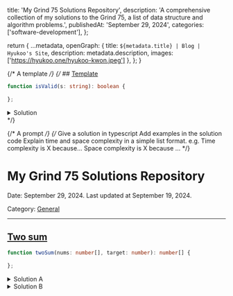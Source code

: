   title: 'My Grind 75 Solutions Repository',
  description: 'A comprehensive collection of my solutions to the Grind 75, a list of data structure and algorithm problems.',
  publishedAt: 'September 29, 2024',
  categories: ['software-development'],
};

  return {
    ...metadata,
    openGraph: {
      title: `${metadata.title} | Blog | Hyukoo's Site`,
      description: metadata.description,
      images: ['https://hyukoo.one/hyukoo-kwon.jpeg']
    },
  };
}

{/* A template */}
{/* ## <a href="https://" target="_blank"> Template</a>

```ts
function isValid(s: string): boolean {
    
};
```

<details>
  <summary>Solution</summary>
  ```ts
  ```
</details> */}

{/* A prompt */}
{/* 
Give a solution in typescript
Add examples in the solution code
Explain time and space complexity in a simple list format.
e.g.
Time complexity is X because...
Space complexity is X because ...
*/}


# My Grind 75 Solutions Repository

Date: September 29, 2024. Last updated at September 19, 2024.

Category: [General](/blog/categories/general)

---

## <a href="https://leetcode.com/problems/two-sum/" target="_blank">Two sum</a>

```ts
function twoSum(nums: number[], target: number): number[] {
    
};
```

<details>
<summary>Solution A</summary>

```ts
function twoSum(nums: number[], target: number): number[] {
    for (let i = 0; i < nums.length; i++) {
        for (let j = i + 1; j < nums.length; j++) {
            if (nums[i] + nums[j] === target) {
                return [i, j];
            }
        }
    }
    return []; // This line will never be reached if the problem guarantees a solution
}

// Example 1:
// Input: nums = [2,7,11,15], target = 9
// Output: [0,1]
// Explanation: nums[0] + nums[1] = 2 + 7 = 9
console.log(twoSum([2,7,11,15], 9)); // Expected output: [0,1]

// Example 2:
// Input: nums = [3,2,4], target = 6
// Output: [1,2]
// Explanation: nums[1] + nums[2] = 2 + 4 = 6
console.log(twoSum([3,2,4], 6)); // Expected output: [1,2]

// Example 3:
// Input: nums = [3,3], target = 6
// Output: [0,1]
// Explanation: nums[0] + nums[1] = 3 + 3 = 6
console.log(twoSum([3,3], 6)); // Expected output: [0,1]
```

- The time complexity is O(n^2) because in the worst case, we need to check every pair of numbers in the array
- The space complexity is O(1) as we only use a constant amount of extra space.
</details>

<details>
<summary>Solution B</summary>
```ts
function twoSum(nums: number[], target: number): number[] {
    const numMap = new Map<number, number>();

    for (let i = 0; i < nums.length; i++) {
        const complement = target - nums[i];
        if (numMap.has(complement)) {
            return [numMap.get(complement)!, i];
        }
        numMap.set(nums[i], i);
    }

    return []; // This line will never be reached if the problem guarantees a solution
}

// Example 1:
// Input: nums = [2,7,11,15], target = 9
// Output: [0,1]
// Explanation: nums[0] + nums[1] = 2 + 7 = 9
console.log(twoSum([2,7,11,15], 9)); // Expected output: [0,1]

// Example 2:
// Input: nums = [3,2,4], target = 6
// Output: [1,2]
// Explanation: nums[1] + nums[2] = 2 + 4 = 6
console.log(twoSum([3,2,4], 6)); // Expected output: [1,2]

// Example 3:
// Input: nums = [3,3], target = 6
// Output: [0,1]
// Explanation: nums[0] + nums[1] = 3 + 3 = 6
console.log(twoSum([3,3], 6)); // Expected output: [0,1]
```
- This solution has a time complexity of O(n). We iterate through the array once, performing constant-time operations for each element.
- A space complexity of O(n). The space used by the Map grows linearly with the input size, hence O(n).
</details>



## <a href="https://leetcode.com/problems/valid-parentheses/description/" target="_blank">Valid Parentheses</a>

```ts
function isValid(s: string): boolean {
    
};
```

<details>
  <summary>Solution</summary>
  ```ts
  function isValid(s: string): boolean {
    const stack: string[] = [];
    const bracketPairs: { [key: string]: string } = {
        ')': '(',
        '}': '{',
        ']': '['
    };

    for (const char of s) {
        if (char in bracketPairs) {
            if (stack.length === 0 || stack[stack.length - 1] !== bracketPairs[char]) {
                return false;
            }
            stack.pop();
        } else {
            stack.push(char);
        }
    }

    return stack.length === 0;
  }

  // Examples
  console.log(isValid("()")); // true
  console.log(isValid("()[]{}")); // true
  console.log(isValid("(]")); // false
  console.log(isValid("([)]")); // false
  console.log(isValid("{[]}")); // true
  ```

  - Time complexity: O(n), where n is the length of the input string
    - We iterate through each character in the input string exactly once
    - All operations inside the loop (pushing, popping, and checking the top of the stack) are O(1)
  - Space complexity: O(n) in the worst case
    - In the worst case, we might push all opening brackets onto the stack
    - This happens when the input string consists of only opening brackets or when it's a valid string with all opening brackets first, followed by all closing brackets
</details>